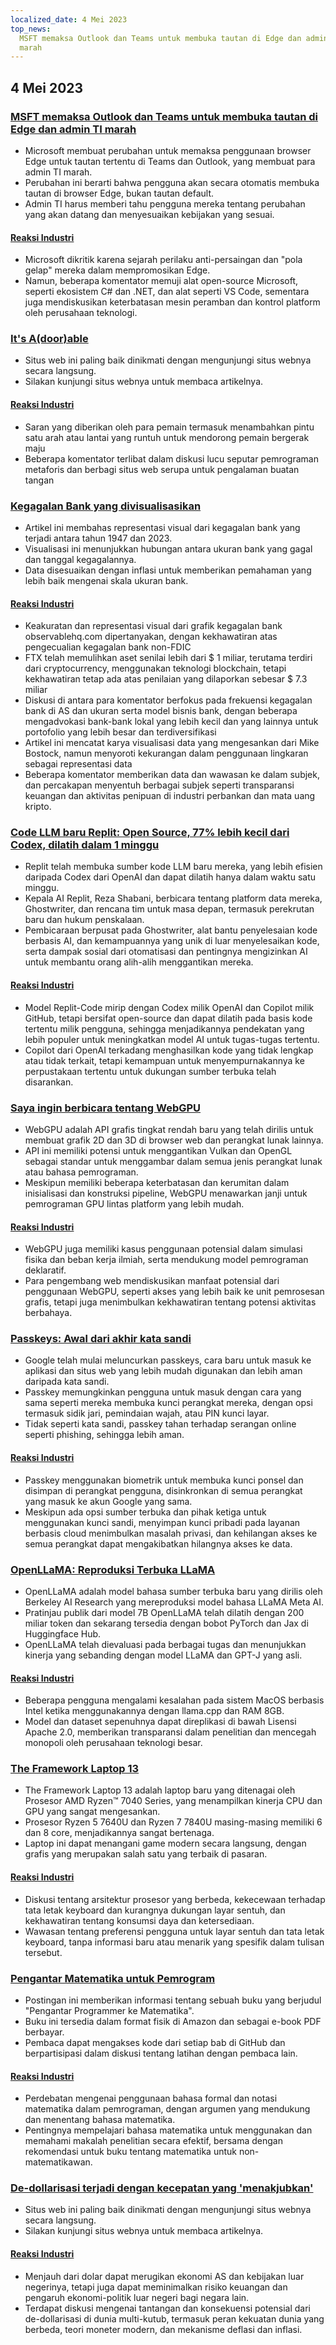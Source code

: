 ```yaml
---
localized_date: 4 Mei 2023
top_news:
  MSFT memaksa Outlook dan Teams untuk membuka tautan di Edge dan admin TI
  marah
---
```




<CallToAction />

<Steps>

## 4 Mei 2023

### [MSFT memaksa Outlook dan Teams untuk membuka tautan di Edge dan admin TI marah](https://www.theverge.com/2023/5/3/23709297/microsoft-edge-force-outlook-teams-web-links-open)

- Microsoft membuat perubahan untuk memaksa penggunaan browser Edge untuk tautan tertentu di Teams dan Outlook, yang membuat para admin TI marah.
- Perubahan ini berarti bahwa pengguna akan secara otomatis membuka tautan di browser Edge, bukan tautan default.
- Admin TI harus memberi tahu pengguna mereka tentang perubahan yang akan datang dan menyesuaikan kebijakan yang sesuai.

#### [Reaksi Industri](http://news.ycombinator.com/item?id=35800158)

- Microsoft dikritik karena sejarah perilaku anti-persaingan dan "pola gelap" mereka dalam mempromosikan Edge.
- Namun, beberapa komentator memuji alat open-source Microsoft, seperti ekosistem C# dan .NET, dan alat seperti VS Code, sementara juga mendiskusikan keterbatasan mesin peramban dan kontrol platform oleh perusahaan teknologi.

### [It's A(door)able](https://ncase.me/door/)

- Situs web ini paling baik dinikmati dengan mengunjungi situs webnya secara langsung.
- Silakan kunjungi situs webnya untuk membaca artikelnya.

#### [Reaksi Industri](http://news.ycombinator.com/item?id=35800492)

- Saran yang diberikan oleh para pemain termasuk menambahkan pintu satu arah atau lantai yang runtuh untuk mendorong pemain bergerak maju
- Beberapa komentator terlibat dalam diskusi lucu seputar pemrograman metaforis dan berbagi situs web serupa untuk pengalaman buatan tangan

### [Kegagalan Bank yang divisualisasikan](https://observablehq.com/@mbostock/kegagalan-bank)

- Artikel ini membahas representasi visual dari kegagalan bank yang terjadi antara tahun 1947 dan 2023.
- Visualisasi ini menunjukkan hubungan antara ukuran bank yang gagal dan tanggal kegagalannya.
- Data disesuaikan dengan inflasi untuk memberikan pemahaman yang lebih baik mengenai skala ukuran bank.

#### [Reaksi Industri](http://news.ycombinator.com/item?id=35795975)

- Keakuratan dan representasi visual dari grafik kegagalan bank observablehq.com dipertanyakan, dengan kekhawatiran atas pengecualian kegagalan bank non-FDIC
- FTX telah memulihkan aset senilai lebih dari $ 1 miliar, terutama terdiri dari cryptocurrency, menggunakan teknologi blockchain, tetapi kekhawatiran tetap ada atas penilaian yang dilaporkan sebesar $ 7.3 miliar
- Diskusi di antara para komentator berfokus pada frekuensi kegagalan bank di AS dan ukuran serta model bisnis bank, dengan beberapa mengadvokasi bank-bank lokal yang lebih kecil dan yang lainnya untuk portofolio yang lebih besar dan terdiversifikasi
- Artikel ini mencatat karya visualisasi data yang mengesankan dari Mike Bostock, namun menyoroti kekurangan dalam penggunaan lingkaran sebagai representasi data
- Beberapa komentator memberikan data dan wawasan ke dalam subjek, dan percakapan menyentuh berbagai subjek seperti transparansi keuangan dan aktivitas penipuan di industri perbankan dan mata uang kripto.

### [Code LLM baru Replit: Open Source, 77% lebih kecil dari Codex, dilatih dalam 1 minggu](https://www.latent.space/p/reza-shabani#details)

- Replit telah membuka sumber kode LLM baru mereka, yang lebih efisien daripada Codex dari OpenAI dan dapat dilatih hanya dalam waktu satu minggu.
- Kepala AI Replit, Reza Shabani, berbicara tentang platform data mereka, Ghostwriter, dan rencana tim untuk masa depan, termasuk perekrutan baru dan hukum penskalaan.
- Pembicaraan berpusat pada Ghostwriter, alat bantu penyelesaian kode berbasis AI, dan kemampuannya yang unik di luar menyelesaikan kode, serta dampak sosial dari otomatisasi dan pentingnya mengizinkan AI untuk membantu orang alih-alih menggantikan mereka.

#### [Reaksi Industri](http://news.ycombinator.com/item?id=35803435)

- Model Replit-Code mirip dengan Codex milik OpenAI dan Copilot milik GitHub, tetapi bersifat open-source dan dapat dilatih pada basis kode tertentu milik pengguna, sehingga menjadikannya pendekatan yang lebih populer untuk meningkatkan model AI untuk tugas-tugas tertentu.
- Copilot dari OpenAI terkadang menghasilkan kode yang tidak lengkap atau tidak terkait, tetapi kemampuan untuk menyempurnakannya ke perpustakaan tertentu untuk dukungan sumber terbuka telah disarankan.

### [Saya ingin berbicara tentang WebGPU](https://cohost.org/mcc/post/1406157-i-want-to-talk-about-webgpu)

- WebGPU adalah API grafis tingkat rendah baru yang telah dirilis untuk membuat grafik 2D dan 3D di browser web dan perangkat lunak lainnya.
- API ini memiliki potensi untuk menggantikan Vulkan dan OpenGL sebagai standar untuk menggambar dalam semua jenis perangkat lunak atau bahasa pemrograman.
- Meskipun memiliki beberapa keterbatasan dan kerumitan dalam inisialisasi dan konstruksi pipeline, WebGPU menawarkan janji untuk pemrograman GPU lintas platform yang lebih mudah.

#### [Reaksi Industri](http://news.ycombinator.com/item?id=35800988)

- WebGPU juga memiliki kasus penggunaan potensial dalam simulasi fisika dan beban kerja ilmiah, serta mendukung model pemrograman deklaratif.
- Para pengembang web mendiskusikan manfaat potensial dari penggunaan WebGPU, seperti akses yang lebih baik ke unit pemrosesan grafis, tetapi juga menimbulkan kekhawatiran tentang potensi aktivitas berbahaya.

### [Passkeys: Awal dari akhir kata sandi](https://blog.google/technology/safety-security/the-beginning-of-the-end-of-the-password/)

- Google telah mulai meluncurkan passkeys, cara baru untuk masuk ke aplikasi dan situs web yang lebih mudah digunakan dan lebih aman daripada kata sandi.
- Passkey memungkinkan pengguna untuk masuk dengan cara yang sama seperti mereka membuka kunci perangkat mereka, dengan opsi termasuk sidik jari, pemindaian wajah, atau PIN kunci layar.
- Tidak seperti kata sandi, passkey tahan terhadap serangan online seperti phishing, sehingga lebih aman.

#### [Reaksi Industri](http://news.ycombinator.com/item?id=35801392)

- Passkey menggunakan biometrik untuk membuka kunci ponsel dan disimpan di perangkat pengguna, disinkronkan di semua perangkat yang masuk ke akun Google yang sama.
- Meskipun ada opsi sumber terbuka dan pihak ketiga untuk menggunakan kunci sandi, menyimpan kunci pribadi pada layanan berbasis cloud menimbulkan masalah privasi, dan kehilangan akses ke semua perangkat dapat mengakibatkan hilangnya akses ke data.

### [OpenLLaMA: Reproduksi Terbuka LLaMA](https://github.com/openlm-research/open_llama)

- OpenLLaMA adalah model bahasa sumber terbuka baru yang dirilis oleh Berkeley AI Research yang mereproduksi model bahasa LLaMA Meta AI.
- Pratinjau publik dari model 7B OpenLLaMA telah dilatih dengan 200 miliar token dan sekarang tersedia dengan bobot PyTorch dan Jax di Huggingface Hub.
- OpenLLaMA telah dievaluasi pada berbagai tugas dan menunjukkan kinerja yang sebanding dengan model LLaMA dan GPT-J yang asli.

#### [Reaksi Industri](http://news.ycombinator.com/item?id=35798888)

- Beberapa pengguna mengalami kesalahan pada sistem MacOS berbasis Intel ketika menggunakannya dengan llama.cpp dan RAM 8GB.
- Model dan dataset sepenuhnya dapat direplikasi di bawah Lisensi Apache 2.0, memberikan transparansi dalam penelitian dan mencegah monopoli oleh perusahaan teknologi besar.

### [The Framework Laptop 13](https://frame.work/blog/announcing-the-framework-laptop-13-powered-by-amd-ryzen)

- The Framework Laptop 13 adalah laptop baru yang ditenagai oleh Prosesor AMD Ryzen™ 7040 Series, yang menampilkan kinerja CPU dan GPU yang sangat mengesankan.
- Prosesor Ryzen 5 7640U dan Ryzen 7 7840U masing-masing memiliki 6 dan 8 core, menjadikannya sangat bertenaga.
- Laptop ini dapat menangani game modern secara langsung, dengan grafis yang merupakan salah satu yang terbaik di pasaran.

#### [Reaksi Industri](http://news.ycombinator.com/item?id=35802210)

- Diskusi tentang arsitektur prosesor yang berbeda, kekecewaan terhadap tata letak keyboard dan kurangnya dukungan layar sentuh, dan kekhawatiran tentang konsumsi daya dan ketersediaan.
- Wawasan tentang preferensi pengguna untuk layar sentuh dan tata letak keyboard, tanpa informasi baru atau menarik yang spesifik dalam tulisan tersebut.

### [Pengantar Matematika untuk Pemrogram](https://pimbook.org)

- Postingan ini memberikan informasi tentang sebuah buku yang berjudul "Pengantar Programmer ke Matematika".
- Buku ini tersedia dalam format fisik di Amazon dan sebagai e-book PDF berbayar.
- Pembaca dapat mengakses kode dari setiap bab di GitHub dan berpartisipasi dalam diskusi tentang latihan dengan pembaca lain.

#### [Reaksi Industri](http://news.ycombinator.com/item?id=35800136)

- Perdebatan mengenai penggunaan bahasa formal dan notasi matematika dalam pemrograman, dengan argumen yang mendukung dan menentang bahasa matematika.
- Pentingnya mempelajari bahasa matematika untuk menggunakan dan memahami makalah penelitian secara efektif, bersama dengan rekomendasi untuk buku tentang matematika untuk non-matematikawan.

### [De-dollarisasi terjadi dengan kecepatan yang 'menakjubkan'](https://www.bloomberg.com/news/articles/2023-04-18/de-dollarization-is-happening-at-a-stunning-pace-jen-says)

- Situs web ini paling baik dinikmati dengan mengunjungi situs webnya secara langsung.
- Silakan kunjungi situs webnya untuk membaca artikelnya.

#### [Reaksi Industri](http://news.ycombinator.com/item?id=35796915)

- Menjauh dari dolar dapat merugikan ekonomi AS dan kebijakan luar negerinya, tetapi juga dapat meminimalkan risiko keuangan dan pengaruh ekonomi-politik luar negeri bagi negara lain.
- Terdapat diskusi mengenai tantangan dan konsekuensi potensial dari de-dollarisasi di dunia multi-kutub, termasuk peran kekuatan dunia yang berbeda, teori moneter modern, dan mekanisme deflasi dan inflasi.

</Steps>
